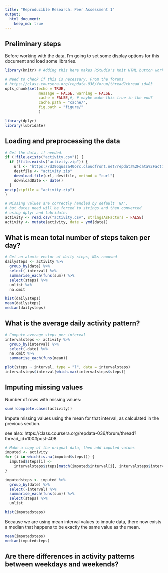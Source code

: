 ```yaml
---
title: "Reproducible Research: Peer Assessment 1"
output: 
  html_document:
    keep_md: true
---
```


## Preliminary steps
Before working with the data, I'm going to set some display options for this document and load some libraries.
```r
library(knitr) # Adding this here makes RStudio's Knit HTML button work

# Need to check if this is necessary. From the forums
# https://class.coursera.org/repdata-036/forum/thread?thread_id=83
opts_chunk$set(echo = TRUE,
               message = FALSE, warning = FALSE,
               cache = FALSE,#, # maybe make this true in the end?
               cache.path = "cache/", 
               fig.path = "figure/"
               )
```

```r
library(dplyr)
library(lubridate)
```

## Loading and preprocessing the data
```r
# Get the data, if needed.
if (!file.exists("activity.csv")) {
  if (!file.exists("activity.zip")) {
    url <- "https://d396qusza40orc.cloudfront.net/repdata%2Fdata%2Factivity.zip"
    destfile <- "activity.zip"
    download.file(url, destfile, method = "curl")
    downloadDate <- date()
  }
unzip(zipfile = "activity.zip")
}

# Missing values are correctly handled by default 'NA',
# but dates need will be forced to strings and then converted
# using dplyr and lubridate.
activity <- read.csv("activity.csv", stringsAsFactors = FALSE)
activity <- mutate(activity, date = ymd(date))

```


## What is mean total number of steps taken per day?
```r
# Get an atomic vector of daily steps, NAs removed
dailysteps <- activity %>%
  group_by(date) %>% 
  select(-interval) %>%
  summarise_each(funs(sum)) %>% 
  select(steps) %>% 
  unlist %>% 
  na.omit
```
```r
hist(dailysteps)
mean(dailysteps)
median(dailysteps)
```


## What is the average daily activity pattern?
```r
# Compute average steps per interval
intervalsteps <- activity %>%
  group_by(interval) %>%
  select(-date) %>%
  na.omit %>%
  summarise_each(funs(mean))
```
```r
plot(steps ~ interval, type = "l", data = intervalsteps)
intervalsteps$interval[which.max(intervalsteps$steps)]
```



## Imputing missing values
Number of rows with missing values:
```r
sum(!complete.cases(activity))
```
Impute missing values using the mean for that interval, as calculated in the previous section.

see also: https://class.coursera.org/repdata-036/forum/thread?thread_id=100#post-408

```r
# Make a copy of the orignal data, then add imputed values
imputed <- activity
for (i in which(is.na(imputed$steps))) {
  imputed$steps[i] <- 
    intervalsteps$steps[match(imputed$interval[i], intervalsteps$interval)]
}
```

```r
imputedsteps <- imputed %>%
  group_by(date) %>% 
  select(-interval) %>%
  summarise_each(funs(sum)) %>% 
  select(steps) %>% 
  unlist
```
```r
hist(imputedsteps)
```
Because we are using mean interval values to impute data, there now exists a median that happens to be exactly the same value as the mean.
```r
mean(imputedsteps)
median(imputedsteps)
```


## Are there differences in activity patterns between weekdays and weekends?
